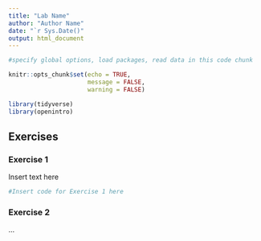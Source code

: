 ```yaml
---
title: "Lab Name"
author: "Author Name"
date: "`r Sys.Date()"
output: html_document
---
```


```r
#specify global options, load packages, read data in this code chunk

knitr::opts_chunk$set(echo = TRUE,
                      message = FALSE,
                      warning = FALSE)

library(tidyverse)
library(openintro) 
```

## Exercises

### Exercise 1

Insert text here
    
```r
#Insert code for Exercise 1 here 

```


### Exercise 2 

...